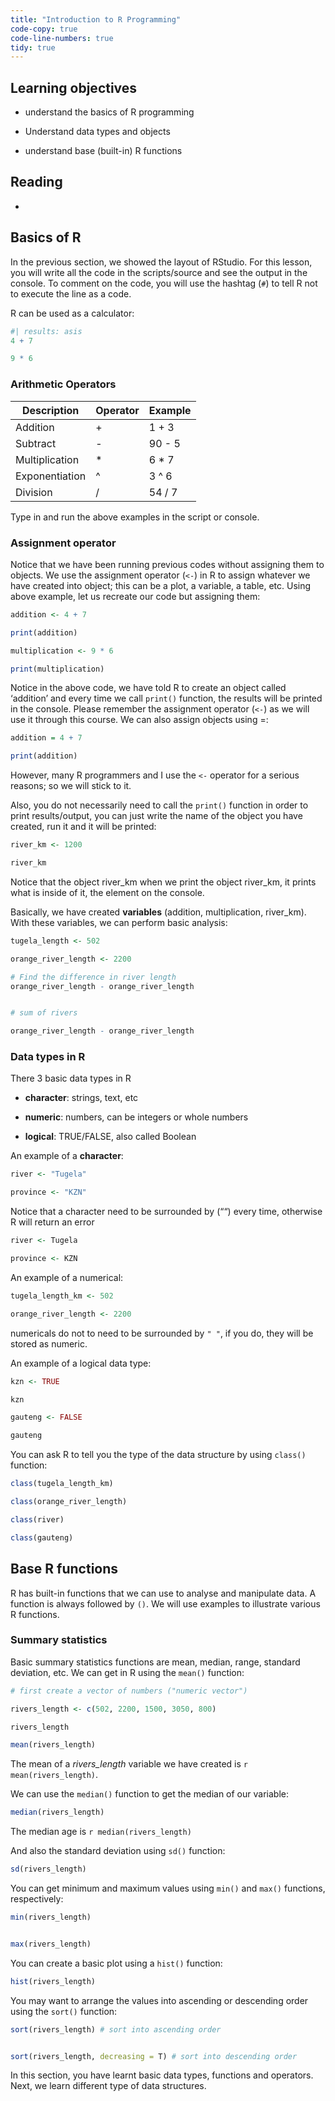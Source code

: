 ```yaml
---
title: "Introduction to R Programming"
code-copy: true
code-line-numbers: true
tidy: true
---
```


## Learning objectives

-   understand the basics of R programming

-   Understand data types and objects

-   understand base (built-in) R functions

## Reading

-   

## Basics of R

In the previous section, we showed the layout of RStudio. For this lesson, you will write all the code in the scripts/source and see the output in the console. To comment on the code, you will use the hashtag (`#`) to tell R not to execute the line as a code.

R can be used as a calculator:

```r
#| results: asis
4 + 7 

9 * 6 

```

### Arithmetic Operators

| Description    | Operator | Example |
|----------------|----------|---------|
| Addition       | \+       | 1 + 3   |
| Subtract       | \-       | 90 - 5  |
| Multiplication | \*       | 6 \* 7  |
| Exponentiation | \^       | 3 \^ 6  |
| Division       | /        | 54 / 7  |


Type in and run the above examples in the script or console. 

### Assignment operator 

Notice that we have been running previous codes without assigning them to objects. We use the assignment operator (`<-`) in R to assign whatever we have created into object; this can be a plot, a variable, a table, etc. Using above example, let us recreate our code but assigning them:

```r
addition <- 4 + 7 

print(addition)

multiplication <- 9 * 6 

print(multiplication)
```

Notice in the above code, we have told R to create an object called 'addition' and every time we call `print()` function, the results will be printed in the console. Please remember the assignment operator (`<-`) as we will use it through this course. We can also assign objects using =:

```r
addition = 4 + 7

print(addition)
```

However, many R programmers and I use the `<-` operator for a serious reasons; so we will stick to it.

Also, you do not necessarily need to call the `print()` function in order to print results/output, you can just write the name of the object you have created, run it and it will be printed:

```r
river_km <- 1200

river_km
```

Notice that the object river_km when we print the object river_km, it prints what is inside of it, the element on the console.


Basically, we have created **variables** (addition, multiplication, river_km). With these variables, we can perform basic analysis:

```r
tugela_length <- 502

orange_river_length <- 2200

# Find the difference in river length
orange_river_length - orange_river_length


# sum of rivers

orange_river_length - orange_river_length
```

### Data types in R

There 3 basic data types in R

- **character**: strings, text, etc

- **numeric**: numbers, can be integers or whole numbers

- **logical**: TRUE/FALSE, also called Boolean 


An example of a **character**:

```r
river <- "Tugela"

province <- "KZN"
```

Notice that a character need to be surrounded by ("") every time, otherwise R will return an error

```r
river <- Tugela

province <- KZN
```

An example of a numerical:

```r
tugela_length_km <- 502

orange_river_length <- 2200
```

numericals do not to need to be surrounded by `" "`, if you do, they will be stored as numeric. 


An example of a logical data type:

```r
kzn <- TRUE

kzn 

gauteng <- FALSE

gauteng 
```

You can ask R to tell you the type of the data structure by using `class()` function:

```r
class(tugela_length_km)

class(orange_river_length)

class(river)

class(gauteng)
```

## Base R functions

R has built-in functions that we can use to analyse and manipulate data. A function is always followed by `()`. We will use examples to illustrate various R functions.

### Summary statistics

Basic summary statistics functions are mean, median, range, standard deviation, etc. We can get in R using the `mean()` function:

```r
# first create a vector of numbers ("numeric vector")

rivers_length <- c(502, 2200, 1500, 3050, 800)

rivers_length

mean(rivers_length)
```

The mean of a _rivers_length_ variable we have created is `r mean(rivers_length)`. 

We can use the `median()` function to get the median of our variable:

```r
median(rivers_length)
```

The median age is `r median(rivers_length)`


And also the standard deviation using `sd()` function:

```r

sd(rivers_length)
```

You can get minimum and maximum values using `min()` and `max()` functions, respectively:

```r
min(rivers_length)


max(rivers_length)
```

You can create a basic plot using a `hist()` function:

```r
hist(rivers_length)
```

You may want to arrange the values into ascending or descending order using the `sort()` function:

```r
sort(rivers_length) # sort into ascending order


sort(rivers_length, decreasing = T) # sort into descending order
```


In this section, you have learnt basic data types, functions and operators. Next, we learn different type of data structures. 